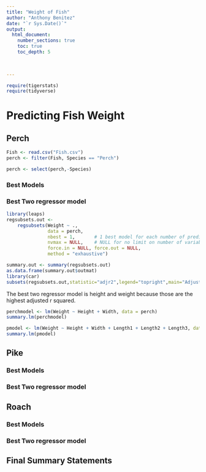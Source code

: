```yaml
---
title: "Weight of Fish"
author: "Anthony Benitez"
date: "`r Sys.Date()`"  
output: 
  html_document:
    number_sections: true
    toc: true
    toc_depth: 5

 
    
---
```



```r
require(tigerstats)
require(tidyverse)
```

# Predicting Fish Weight


## Perch

```r
Fish <- read.csv("Fish.csv")
perch <- filter(Fish, Species == "Perch")
```

```r
perch <- select(perch,-Species)
```

### Best Models


### Best Two regressor model
```r
library(leaps)
regsubsets.out <-
    regsubsets(Weight ~ .,
               data = perch,
               nbest = 1,       # 1 best model for each number of predictors
               nvmax = NULL,    # NULL for no limit on number of variables
               force.in = NULL, force.out = NULL,
               method = "exhaustive")

summary.out <- summary(regsubsets.out)
as.data.frame(summary.out$outmat)
library(car)
subsets(regsubsets.out,statistic="adjr2",legend="topright",main="Adjusted R^2")
```
The best two regressor model is height and weight because those are the highest adjusted r squared.

```r
perchmodel <- lm(Weight ~ Height + Width, data = perch)
summary.lm(perchmodel)
```

```r
pmodel <- lm(Weight ~ Height + Width + Length1 + Length2 + Length3, data = perch)
summary.lm(pmodel)
```

## Pike

### Best Models

### Best Two regressor model

## Roach

### Best Models

### Best Two regressor model

## Final Summary Statements